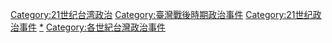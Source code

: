 [[Category:21世纪台湾政治|Category:21世纪台湾政治]]
[[Category:臺灣戰後時期政治事件|Category:臺灣戰後時期政治事件]]
[[Category:21世纪政治事件|Category:21世纪政治事件]]
[[Category:21世纪台湾事件|*]]
[[Category:各世紀台灣政治事件|Category:各世紀台灣政治事件]]